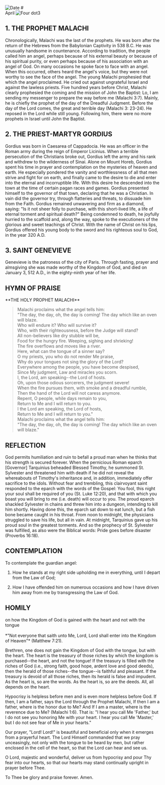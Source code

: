 
<RunningHead />
<Image src="/title-imprint.png" height={50} width={50} alt="Date" className="title-imprint"/>
# <div id="date">April <Image className="four-dot" src="/four-dot.png" height={15} width={15} alt="Four dot" />3</div>

## 1. THE PROPHET MALACHI

Chronologically, Malachi was the last of the prophets. He was born after the return of the Hebrews from the Babylonian Captivity in 538 B.C. He was unusually handsome in countenance. According to tradition, the people called him an angel, perhaps because of his external beauty or because of his spiritual purity, or even perhaps because of his association with an angel of God. On many occasions he spoke face to face with an angel. When this occurred, others heard the angel's voice, but they were not worthy to see the face of the angel. The young Malachi prophesied that which the angel proclaimed. He cried out against ungrateful Israel and against the lawless priests. Five hundred years before Christ, Malachi clearly prophesied the coming and the mission of John the Baptist: Lo, I am sending my messenger to prepare the way before me (Malachi 3:7). Mainly, he is chiefly the prophet of the day of the Dreadful Judgment. Before the day of the Lord comes, the great and terrible day (Malachi 3: 23-24). He reposed in the Lord while still young. Following him, there were no more prophets in Israel until John the Baptist.

## 2. THE PRIEST-MARTYR GORDIUS

Gordius was born in Caesarea of Cappadocia. He was an officer in the Roman army during the reign of Emperor Licinius. When a terrible persecution of the Christians broke out, Gordius left the army and his rank and withdrew to the wilderness of Sinai. Alone on Mount Horeb, Gordius spent his time in prayer and contemplation on the mysteries of heaven and earth. He especially pondered the vanity and  worthlessness of all that men strive and fight for on earth, and finally came to the desire to die and enter into the eternal and incorruptible life. With this desire he descended into the town at the time of certain pagan races and games. Gordius presented himself to the governor of that town, declaring that he was a Christian. In vain did the governor try, through flatteries and threats, to dissuade him from the Faith. Gordius remained unwavering and firm as a diamond, saying: "Is it not sheer folly to purchase, with this short-lived life, a life of eternal torment and spiritual death?" Being condemned to death, he joyfully hurried to the scaffold and, along the way, spoke to the executioners of the glorious and sweet teachings of Christ. With the name of Christ on his lips, Gordius offered his young body to the sword and his righteous soul to God, in the year 320 A.D.

## 3. SAINT GENEVIEVE

Genevieve is the patroness of the city of Paris. Through fasting, prayer and almsgiving she was made worthy of the Kingdom of God, and died on January 3, 512 A.D., in the eighty-ninth year of her life.


## HYMN OF PRAISE
<div style={{textAlign:'center'}}>
**THE HOLY PROPHET MALACHI**
</div>

>Malachi proclaims what the angel tells him:  
"The day, the day, oh, the day is coming! The day which like an oven will blaze.  
Who will endure it? Who will survive it?  
Who, with their righteousness, before the Judge will stand?  
All non-believers like dry stubble will be,  
Food for the hungry fire. Weeping, sighing and shrieking!  
The fire overflows and moves like a river.  
Here, what can the tongue of a sinner say?  
O my priests, you who do not render Me praise,  
Why do your tongues not sing the glory of the Lord?  
Everywhere among the people, you have become despised,  
Since My judgment, Law and miracles you scorn.  
I, the Lord, am speaking--the Lord of hosts.  
Oh, upon those odious sorcerers, the judgment severe!  
When the fire pursues them, with smoke and a dreadful rumble,  
Then the hand of the Lord will not caress anymore.  
Repent, O people, while days remain to you,  
Return to Me and I will return to you.  
I the Lord am speaking, the Lord of hosts,  
Return to Me and I will return to you."  
Malachi proclaims what the angel tells him:  
"The day, the day, oh, the day is coming! The day which like an oven will blaze."  


## REFLECTION

God permits humiliation and ruin to befall a proud man when he thinks that his strength is secured forever. When the pernicious Roman eparch [Governor] Tarquinius beheaded Blessed Timothy, he summoned St. Sylvester and threatened him with death if he did not reveal the whereabouts of Timothy's inheritance and, in addition, immediately offer sacrifice to the idols. Without fear and trembling, this clairvoyant saint responded to the eparch with the words of the Gospel: You fool, this night your soul shall be required of you (St. Luke 12:20), and that with which you boast you will bring to me (i.e. death) will occur to you. The proud eparch shackled Sylvester in chains and threw him into a dungeon, intending to kill him shortly. Having done this, the eparch sat down to eat lunch, but a fish bone became caught in his throat. From noon to midnight, the physicians struggled to save his life, but all in vain. At midnight, Tarquinius gave up his proud soul in the greatest torments. And so the prophecy of St. Sylvester was fulfilled, as also were the Biblical words: Pride goes before disaster (Proverbs 16:18).


## CONTEMPLATION

To contemplate the guardian angel:

1. How he stands at my right side upholding me in everything, until I depart from the Law of God;

2. How I have offended him on numerous occasions and how I have driven him away from me by transgressing the Law of God.


## HOMILY
<div style={{textAlign:'center'}}>
on how the Kingdom of God is gained with the heart and not with the tongue
</div>
<br />
<div style={{textAlign:'right'}}>
*"Not everyone that saith unto Me, Lord, Lord shall enter into the Kingdom of Heaven"* (Matthew 7:21).
</div>

Brethren, one does not gain the Kingdom of God with the tongue, but with the heart. The heart is the treasury of those riches by which the kingdom is purchased--the heart, and not the tongue! If the treasury is filled with the riches of God (i.e., strong faith, good hope, ardent love and good deeds), then the herald of those riches--the tongue--is faithful and pleasant. If the treasury is devoid of all those riches, then its herald is false and impudent. As the heart is, so are the words. As the heart is, so are the deeds. All, all depends on the heart.

Hypocrisy is helpless before men and is even more helpless before God. If then, I am a father, says the Lord through the Prophet Malachi, If then I am a father, where is the honor due to Me? And If I am a master, where is the reverence due to Me? (Malachi 1:6). That is: "I hear you call Me 'Father,' but I do not see you honoring Me with your heart. I hear you call Me 'Master,' but I do not see fear of Me in your hearts."

Our prayer, "Lord! Lord!" is beautiful and beneficial only when it emerges from a prayerful heart. The Lord Himself commanded that we pray unceasingly, not only with the tongue to be heard by men, but rather enclosed in the cell of the heart, so that the Lord can hear and see us.

O Lord, majestic and wonderful, deliver us from hypocrisy and pour Thy fear into our hearts, so that our hearts may stand continually upright in prayer before Thee.

To Thee be glory and praise forever. Amen.